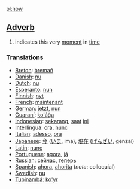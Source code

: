 [[pl:now]]
==[[Adverb]]==

# indicates this very [[moment]] in [[time]]

===Translations===

*[[Breton]]: [[bremañ]]
*[[Danish]]: [[nu]]
*[[Dutch]]: [[nu]]
*[[Esperanto]]: [[nun]]
*[[Finnish]]: [[nyt]]
*[[French]]: [[maintenant]]
*[[German]]: [[jetzt]], [[nun]]
*[[Guaraní]]: [[ko'ág̃a]]
*[[Indonesian]]: [[sekarang]], [[saat]] [[ini]]
*[[Interlingua]]: [[ora]], [[nunc]]
*[[Italian]]: [[adesso]], [[ora]]
*[[Japanese]]: [[今]] ([[いま]], ima), [[現在]] ([[げんざい]], genzai)
*[[Latin]]: [[nunc]]
*[[Portuguese]]: [[agora]], [[já]]
*[[Russian]]: [[сейчас]], [[теперь]]
*[[Spanish]]: [[ahora]], [[ahorita]] (''note'': colloquial)
*[[Swedish]]: [[nu]]
*[[Tupinambá]]: [[ko'yr]]